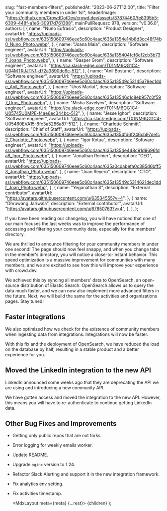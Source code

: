 
  slug: "fast-members-filters",
  publishedAt: "2023-06-27T12:00",
  title: "Filter your community members in under 1s!",
  headerImage:
    "https://github.com/CrowdDotDev/crowd.dev/assets/37874460/fe8395b5-6309-448f-a1e6-30917d761388",
  mainPullRequest: 978,
  version: "v0.36.0",
  authors: [
    {
      name: "Nuno Eufrasio",
      description: "Product Designer",
      avatarUrl:
        "https://uploads-ssl.webflow.com/635150609746eee5c60c4aac/635a1354e14b8d3cc48f74b0_Nuno_Photo.webp",
    },
    {
      name: "Joana Maia",
      description: "Software engineer",
      avatarUrl:
        "https://uploads-ssl.webflow.com/635150609746eee5c60c4aac/635a135404fcf6ef2cb3b737_Joana_Photo.webp",
    },
    {
      name: "Gasper Grom",
      description: "Software engineer",
      avatarUrl: "https://ca.slack-edge.com/T01NM6QG1C4-U04MTRJJTN1-d72a3890dc6c-512",
    },
    {
      name: "Anil Bostanci",
      description: "Software engineer",
      avatarUrl:
        "https://uploads-ssl.webflow.com/635150609746eee5c60c4aac/635a13549c53145a79ec1dde_Anil_Photo.webp",
    },
    {
      name: "Uroš Marlot",
      description: "Software engineer",
      avatarUrl:
        "https://uploads-ssl.webflow.com/635150609746eee5c60c4aac/635a13546c1c8eb957c0f597_Uros_Photo.webp",
    },
    {
      name: "Misha Savelyev",
      description: "Software engineer",
      avatarUrl: "https://ca.slack-edge.com/T01NM6QG1C4-U05745U0MPE-f4ae6ec344bc-512",
    },
    {
      name: "Jesse Ighor",
      description: "Software engineer",
      avatarUrl: "https://ca.slack-edge.com/T01NM6QG1C4-U05460EVA15-8fc3a5286a87-512",
    },
    {
      name: "Charlotte Schmitt",
      description: "Chief of Staff",
      avatarUrl:
        "https://uploads-ssl.webflow.com/635150609746eee5c60c4aac/635a1354fd6f246cb97defc2_Charlotte_Photo.webp",
    },
    {
      name: "Igor Kotua",
      description: "Software engineer",
      avatarUrl:
        "https://uploads-ssl.webflow.com/635150609746eee5c60c4aac/635a1354e448c91d9696fda8_Igor_Photo.webp",
    },
    {
      name: "Jonathan Reimer",
      description: "CEO",
      avatarUrl:
        "https://uploads-ssl.webflow.com/635150609746eee5c60c4aac/635a0cdabefa0c385d6bff53_Jonathan_Photo.webp",
    },
    {
      name: "Joan Reyero",
      description: "CTO",
      avatarUrl:
        "https://uploads-ssl.webflow.com/635150609746eee5c60c4aac/635a13549c5314621dec1ddf_Joan_Photo.webp",
    },
    {
      name: "Yeganathan S",
      description: "External contributor",
      avatarUrl: "https://avatars.githubusercontent.com/u/63534555?v=4",
    },
    {
      name: "Dhruwang Jariwala",
      description: "External contributor",
      avatarUrl: "https://avatars.githubusercontent.com/u/67850763?v=4",
    },
  ],
};

If you have been reading our changelog, you will have noticed that one of our main focuses the last weeks
was to improve the performance of accessing and filtering your community data, especially for the members' directory.

We are thrilled to announce filtering for your community members in under one second! The page should now feel snappy,
and when you change tabs in the member's directory, you will notice a close-to-instant behavior. This speed optimization is a massive improvement
for communities with many members, and we are excited to see how this will improve your experience with crowd.dev.

We achieved this by syncing all members' data to OpenSearch, an open-source distribution of Elastic Search.
OpenSearch allows us to query the data much faster, and we can now also implement more advanced filters in the future.
Next, we will build the same for the activities and organizations pages. Stay tuned!

## Faster integrations <PullRequest number="1026"/>

We also optimized how we check for the existence of community members when ingesting data from integrations. Integrations will now be faster.

With this fix and the deployment of OpenSearch, we have reduced the load on the database by half, resulting in a stable product
and a better experience for you.

## Moved the LinkedIn integration to the new API <PullRequest number="1035"/>

LinkedIn announced some weeks ago that they are deprecating the API we are using and introducing a new community API.

We have gotten access and moved the integration to the new API. However, this means you will have to re-authenticate
to continue getting LinkedIn data.

## Other Bug Fixes and Improvements

- Getting only public repos that are not forks. <PullRequest number="959"/>
- Error logging for weekly emails worker. <PullRequest number="811"/>
- Update README. <PullRequest number="985"/>
- Upgrade `nginx` version to 1.24. <PullRequest number="980"/>
- Refactor Slack Alerting and support it in the new integration framework. <PullRequest number="979"/>
- Fix analytics env setting. <PullRequest number="998"/>
- Fix activities timestamp. <PullRequest number="976"/>

  <MdxLayout meta={meta} {...rest}>
    {children}
  </MdxLayout>
);
